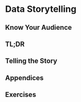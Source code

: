 # Data Storytelling {#storytelling}

## Know Your Audience

## TL;DR

## Telling the Story

## Appendices

## Exercises

